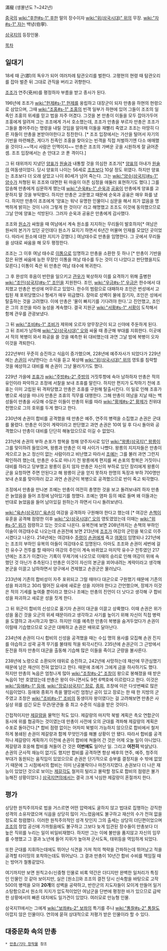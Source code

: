 滿寵
(생몰년도 ?~242년)

[[중국]]의 [[wiki:"후한#s-1" 후한]] 말의 장수이자 [[wiki:"위(삼국시대)" 위]]의 무장. [[wiki:"자#s-1" 자]]는 백녕(伯寧).

[[삼국지]]의 등장인물.

[[목차]]
== 일대기 ==
18세 때 군(郡)의 독우가 되어 여러차례 탐관오리를 벌한다. 고평현의 현령 때 탐관오리를 잡아 벌준 뒤 그대로 관직을 버리고 귀향한다.

[[조조]]가 연주(兗州)를 평정하자 부름을 받고 종사가 된다. 

196년에 조조가 [[wiki:"헌제#s-1" 헌제]]를 옹립하고 대장군이 되자 만총을 하현의 현령으로 삼았으며, 그때 [[wiki:"조홍#s-1" 조홍]]의 빈객 일부가 하현에 있어 그들이 조조의 일족인 조홍의 위세를 믿고 법을 자주 어겼다. 그것을 본 만총이 이들을 모두 잡아가두어 조홍에게 알려져 그는 조조에게 가서 호소했는데, 조조가 만총을 부르자 만총은 조조가 그들을 풀어주라는 명령을 내릴 것임을 알아채 이들을 재빨리 죽였고 조조는 마땅히 다른 자들이 만총을 본받아야한다고 칭찬한다. [* 조조 입장에서는 가산을 털어서 자기의 기반을 마련해준, 게다가 친족인 조홍을 찾아오는 빈객을 직접 처벌하기엔 다소 애매했을 것이다.~~역시 사람은 인맥이지~~ 만총은 조조의 가벼운 곳을 시원하게 잘 긁어준 셈. 조조 입장에서는 손 안대고 코 푼 격이다.]

그 뒤 태위까지 지냈던 [[양표]]가 [[원술]]과 내통할 것을 의심한 조조가[* [[양표]]의 아내가 [[원술]]의 여동생이었다. 당시 양표의 나이는 56세로 [[조조]]보다 10살 정도 위였다. 하지만 양표는 조조보다 더 오래 살았고 나이 80세가 넘어 죽는다. 그는 [[wiki:"양수(삼국지)#s-1" 양수]]가 처형된 뒤 조조와 대면한 뒤 마음이 아픈 심정을 애둘러 표현하기도 했다.] 그를 압송해 만총에게 심문하게 했는데 [[wiki:"순욱#s-1" 순욱]]과 [[공융]]이 만총에게 양표를 고문하지 말 것을 부탁했다. 하지만 만총은 고문했고 때문에 순욱과 공융은 매우 화를 냈다. 하지만 만총이 조조에게 '양표는 워낙 유명한 인물이니 심문을 해서 죄가 없음을 명백하게 밝히는 것이 나아 그렇게 한 것이다' 라고 해명했고 조조도 이것에 동의했으므로 그날 안에 양표는 석방된다. 그러자 순욱과 공융은 만총에게 감사했다.

조조와 [[원소]]가 싸웠을 때 여남에서 계속 원소를 지지하는 무리들이 발호하자[* 여남은 원씨의 본가가 있던 곳인데다 원소가 묘지기 하면서 6년간 머물며 인재를 모았던 곳이었다. 따라서 원소에 대한 지지가 강했다.] 여남태수로 만총을 임명한다. 그 곳에서 무리들을 상대로 싸움을 해 모두 평정한다.

조조는 그 이후 여남 태수로 [[이통]]으로 임명하고 만총을 소환한 듯 하나 [* 만총이 기반을 잡은 뒤엔 싸움에 능한 무장인 이통을 여남 태수를 두는 것이 더 나았다고 판단했을지도 모른다.] 이통이 죽은 뒤 만총은 여남 태수에 복귀한다.

그 후 완성의 후음이 반란을 일으키고 [[관우]]가 북상하자 이를 요격하기 위해 출병한 [[wiki:"조인(삼국지)#s-1" 조인]]을 지원한다. 조인, [[wiki:"우금#s-1" 우금]]은 한수에서 대치했고 만총은 번성에 머무르고 있었다. 한수의 범람으로 대패하자 조인은 번성에서 고립된 채 포위당했으나 형세가 매우 위급했다. 장마로 성벽이 물에 잠기자, 조인은 성에서 탈출하는 것을 고려했다. 이에 만총은 '물이 빠지기를 기다려야 한다.'고 진언했고, 조인은 그의 조언을 따라 농성을 계속했다. 결국 지원군 [[wiki:"서황#s-1" 서황]]이 도착해서 함께 관우를 관광보냈다. 

그 뒤 [[wiki:"조비#s-1" 조비]]가 제위에 오르자 양무장군이 되고 신야에 주둔하게 된다. 그 뒤 조비가 남하해 [[wiki:"오(삼국시대)" 오]]와 싸울 때 종군해 부대를 지휘한다. 이곳에서 적의 복병이 와서 화공을 쓸 것을 예측한 뒤 대비했는데 과연 그날 밤에 복병이 오자 이것을 격퇴한다.

222년부터 꾸준히 승진하고 식읍이 증가했으며, 228년에 예주자사가 되었다가 229년에는 [[손권]]이 사냥한다는 소식을 듣고 북상해 [[wiki:"위(삼국시대)" 위]]의 영토를 침략할 것을 예상하고 대비를 해 손권이 그냥 물러가기도 했다. 

229년 가을에 [[조휴]]가 [[wiki:"주방#s-2" 주방]]의 거짓투항에 속아 남하하자 만총은 적의 유인이라 파악하고 조정에 서찰을 보내 조휴를 말린다. 하지만 편지가 도착하기 전에 조휴는 이미 고립된 뒤 격파당했고 만총은 조휴를 구원해 탈출시킨다. 이 일로 인해 조휴가 병으로 세상을 떠나자 만총은 조휴의 직무를 대행한다. 그해 만총이 여남을 지날 때는 백성들이 만총을 사모해 수많은 이들이 만총의 뒤를 따라 [[wiki:"황제#s-2" 황제]]가 친위대 천명으로 그의 호위를 두게 했다고 한다.

230년에 손권이 합비를 공격했을 때 만총은 예주, 연주의 병력을 소집했고 손권은 군대를 물렸다. 만총은 이것이 계략이라고 판단했고 과연 손권은 10여 일 후 다시 돌아와 공격했으나 만총이 대비를 단단히 해놓았으므로 이길 수 없었다.

231년에 손권의 부하 손포가 항복을 청해 양주자사로 있던 [[wiki:"왕릉(삼국지)" 왕릉]]이 그를 맞이하려 들었으며, 왕릉과 만총은 이 때 사이가 나빴다. 왕릉의 지지자들은 만총이 게으르고 늙고 정신이 없는 사람이라고 비난했고 따라서 [[조예]]는 그를 불러 과연 그런지 확인하려 했는데, 만총은 수도로 떠나기 전 왕릉에게 편지를 써 손포의 항복은 거짓이니 대비를 하라고 당부했고 왕릉이 듣지 않자 만총은 자신의 부하로 있던 장리에게 왕릉이 군을 요청하면 주면 안된다고 해 왕릉이 군을 얻지 못하자 한명의 독장과 부하 700명만 보내 손포를 맞이하러 갔고 과연 손권군이 복병으로 공격했으므로 반이 죽고 퇴각했다.

조정에서 만총을 만나본 조예는 만총이 여전히 총명한 것을 보고 돌려보내려 하자 만총은 늙었음을 들어 조정에 남아있기를 청했다. 조예는 염파 등의 예로 들며 왜 이들과는 반대로 늙었음을 들어 남아있길 원하는가 하면서 다시 돌려보낸다.

[[wiki:"육손(삼국지)" 육손]]이 여강을 공격하자 구원해야 한다고 했는데 [* 여강은 [[손책]]이 유훈을 공격해 점령한 이후 [[wiki:"오(삼국시대)" 오]]의 영토였었는데 이때는 [[wiki:"위#s-5" 위]]가 점령하고 있는 것으로 나온다. 유복전에 보면 208년까지는 손책의 부하인 이술이 여강태수로 나오는데 손권전에 보면 213년에 [[조조]]가 여강의 군민을 북으로 이주시켰다고 나온다. 214년에는 여강태수 [[주령]]이 [[손권]]에게 죽고 [[여몽]]이 임명되나 221년에는 조조의 부하인 유복의 아들이 여강태수로 임명된다. 아마도 조조와 손권이 세번에 걸친 유수구 전투를 할 때마다 여강의 주인이 계속 바뀌었고 마지막 유수구 전투였던 217년에는 조조가 이겼다는 기록이 무제기에 나오므로 이때의 승리로 인해 여강이 위에 속했던 것 아닌가 추측된다.] 만총은 이것이 자신의 본군을 꾀어내려는 계략이라고 생각해 본군을 이끌고 남하하면서 양구에서 견제했고 손권군은 물러났다.

233년에 기존의 합비성이 자주 포위되고 그럴 때마다 대군으로 구원했기 때문에 기존의 성을 파괴하고 30리 떨어진 요새에 새로운 성을 지어야 한다고 간언했으며, 장제가 이것은 적의 기세를 높여줄 뿐이라고 했으나 조예는 만총의 진언이 더 낫다고 생각해 구 합비성을 파괴하고 새로운 성을 짓게 한다.

그 뒤 위군이 합비의 신성으로 옮기자 손권이 대군을 이끌고 상륙했다. 이때 손권은 위가 성을 옮긴 것을 오군의 위세 때문이라고 생각하고 사기를 높이기 위해 자신이 직접 병력을 도열하고 과시하고자 했다. 하지만 이를 예측한 만총이 복병을 숨겨두었다가 손권이 이럴때 기습했으므로 오군은 대패하고 손권은 배위로 달아난다.

234년에 손권이 다시 합비의 신성을 공격했을 때는 수십 명의 용사를 모집해 손권 진지를 야습하고 성곽 공격 무기를 불태워 적을 퇴각시킨다. 235년에 손권군이 그 근방에서 둔전을 하자 만총이 대군을 출동해 기습해 많은 이들을 죽이고 군량을 불사른다.

238년에 노령으로 소환되어 태위로 승진하고, 242년에 사망하는데 재산에 무관심했기 때문에 남은 재산이 전혀 없었다고 한다. 때문에 조예가 그에게 금을 하사하기도 했다. 하지만 만총의 녹읍은 엄청나게 많아 [[wiki:"조창#s-2" 조창]]이 왕으로 봉해졌을 때 받은 녹읍이 1만 호였었는데 만총은 왕이 아니면서도 9천 6백호에 이르렀다고 한다. 이것은 [[wiki:"등애#s-1" 등애]], [[wiki:"장로(삼국지)" 장로]], [[종회]], 조창에 이은 다섯번째로 많은 식읍이었다. 등애와 종회가 촉을 멸망시킨 엄청난 공이 있고 장로는 한 때 한 지방의 군주였고 조창은 [[wiki:"조비#s-1" 조비]]의 동생이자 왕이였다는 걸 고려해보면 만총은 사실상 위를 섬긴 모든 무관/문관들 중 최고 수준의 식읍을 받은 것이다.

간접적이지만 [[제갈량]]을 물먹인 적도 있다. 제갈량의 마지막 북벌 계획은 촉오 연합군이 동시에 위를 협공하는 것이였는데 만총이 사전에 오의 군대를 격파해 제갈량의 계획은 수포로 돌아간다.[* 합비 점령 없이는 어차피 북벌이 가능하지 않으므로 합비에서 철저하게 봉쇄된 손권이 제갈량과 함께 무엇인가를 해볼 상황이 안 됐다. 따라서 합비를 공격하나 제갈량이 계획하기 이전에 손권이 합비에 쳐들어 간 것은 어제 오늘 일이 아니었다. 제갈량과 호응해 합비를 쳐들어 간 것은 '''이번에도''' 일어난 일. 그리고 '''여전히''' 박살났다. 손권의 군사적 재능이 없기도 했지만 합비를 공격하면 항상 배후의 연주, 예주, 청주의 부대가 동원되는 움직임이 있었으므로 손권은 단기적으로 승부를 결정지을 수 밖에 없었기 때문에 그 시점에서의 합비는 이미 난공불락이나 마찬가지였다. 손권보다 더 나은 재능이 있었던 것으로 보이는 [[제갈각]]도 철저히 털리고 몰락할 정도로 합비의 점령은 불가능해진 상황이었다.] [[삼국지연의]]에서는 결국 크게 낙심한 제갈량이 혼절까지 한다.

== 평가 ==
상당한 원칙주의자로 법을 거스르면 어떤 압력에도 굴하지 않고 법대로 집행하는 강직한 성격의 소유자였으며 식읍을 상당히 많이 거느렸음에도 불구하고 재산의 수가 전혀 없을 정도로 청렴했다. 이러한 원칙주의적인 성격 탓인지 그의 출세는 상당히 더딘편이었으며 [[조조]]의 창업 공신에 가까웠음에도 불구하고 그보다 늦게 임관된 장수들이 만총보다 더 높은 직위를 누리는 일이 비일비재했다. 하지만 그는 이에 불만을 품지않고 자신의 임무를 수행했고 그 결과 노년에 들어 지위가 높아져 군사도독, 태위등을 역임하게 되었다.

또한 군대를 지휘하는데에도 뛰어난 식견을 가져 적의 책략을 간파하는데 뛰어났고 적을 공격할 타이밍의 포착하는데도 뛰어났다. 그 결과 만총이 10년간 합비 수비를 책임질 때는 방어가 철통같았다. 

여기까지만 보면 원칙고수/신중형 인물로 비록 약간은 더디지만 완벽한 일처리가 특징인 인물인 것 같아 보이지만, 실은 [원소]]와 조조의 결전 당시 신속함을 바탕으로 고작 500의 병력을 모아 '''20개'''의 성벽을 공략하고, 반란군의 지도자들이 모이게 만들어 일거소탕함으로서 원소의 지지가 압도적이었던 여남군을 단번에 평정한 바가 있으므로 급박한 상황에서의 빠른 대치에도 일가견이 있었다. 여러모로 만능형 인물.

삼국지11에서는 그에게 [[wiki:"보좌#s-2" 보좌]]의 특기를 주나 [[wiki:"통찰#s-2" 통찰]]도 아깝지 않은 인물이다. 연의에 묻혀 상대적으로 저평가 받은 인물이라 할 수 있다.

== 대중문화 속의 만총 ==
 * [[만총/기타 창작물]] 참조
